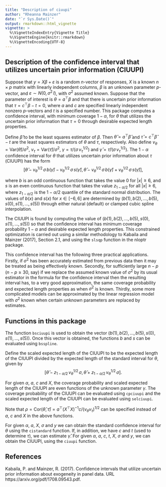 ---
title: "Description of ciuupi"
author: "Rheanna Mainzer"
date: "`r Sys.Date()`"
output: rmarkdown::html_vignette
vignette: >
  %\VignetteIndexEntry{Vignette Title}
  %\VignetteEngine{knitr::rmarkdown}
  %\VignetteEncoding{UTF-8}
---

## Description of the confidence interval that utilizes uncertain prior information (CIUUPI)

Suppose that $y = X \beta + \varepsilon$ is a random $n$-vector of responses, $X$ is a known $n \times p$ matrix with linearly independent columns, $\beta$ is an unknown parameter $p$-vector, and  $\varepsilon \sim N(0, \, \sigma^2 \, I)$, with $\sigma^2$ assumed known. Suppose that the parameter of interest is $\theta = a^{\top} \beta$ and that there is uncertain prior information that $\tau = c^{\top} \beta - t = 0$, where $a$ and $c$ are specified linearly independent nonzero $p$-vectors and $t$ is a specified number.  This package computes a confidence interval, with minimum coverage $1 - \alpha$, for $\theta$ that utilizes the uncertain prior information that $\tau = 0$ through desirable expected length properties.

Define $\hat{\beta}$ to be the least squares estimator of $\beta$.  Then $\hat{\theta} = a^{\top} \hat{\beta}$ and $\widehat{\tau} = c^{\top} \hat{\beta} - t$ are the least squares estimators of $\theta$ and $\tau$, respectively.  Also define $v_{\theta} = \text{Var}(\hat{\theta})/\sigma^2$, $v_{\tau} = \text{Var}(\hat{\tau})/\sigma^2$, $\gamma = \tau / (\sigma \, v_{\tau}^{1/2})$ and $\hat{\gamma} = \hat{\tau}/(\sigma \, v_{\tau}^{1/2})$.  The $1 - \alpha$ confidence interval for $\theta$ that utilizes uncertain prior information about $\tau$ (CIUUPI) has the form
$$
\left[ \hat{\theta} - v_{\theta}^{1/2} \, \sigma \, b(\hat{\gamma}) - v_{\theta}^{1/2} \, \sigma \, s(\hat{\gamma}), \, \hat{\theta} - v_{\theta}^{1/2} \, \sigma \, b(\hat{\gamma}) + v_{\theta}^{1/2} \, \sigma \, s(\hat{\gamma}) \right],
$$


where $b$ is an odd continuous function that takes the value $0$ for $|x| \geq 6$, and $s$ is an even continuous function that takes the value $z_{1-\alpha/2}$ for all $|x| \geq 6$, where $z_{1-\alpha/2}$ is the $1 - \alpha/2$ quantile of the standard normal distribution. The values of $b(x)$ and $s(x)$ for $x \in [-6,6]$ are determined
by $(b(1), b(2), \dots, b(5), s(0), s(1), \dots, s(5))$ through either natural (default) or clamped cubic spline interpolation. 

The CIUUPI is found by computing the value of $(b(1), b(2), \dots, b(5), s(0), s(1), \dots, s(5))$
so that the confidence interval has 
minimum coverage probability $1 - \alpha$ and desirable expected length properties.  This constrained optimization is carried out using a similar methodology to Kabaila and Mainzer (2017), Section 2.1, and using the `slsqp` function in the nloptr package.

This confidence interval has the following three practical applications. Firstly,
if $\sigma^2$ has been accurately estimated from previous data
then it may be treated as being effectively known. Secondly, for 
sufficiently large $n - p$ ($n-p \ge 30$, say)
if we replace the assumed known value of $\sigma^2$ by its usual estimator 
in the formula for the confidence interval then 
the resulting interval has, to a very good approximation, the same 
coverage probability and expected length properties as when $\sigma^2$ is known. 
Thirdly, some more complicated models 
can be approximated by the linear regression model with $\sigma^2$ known when 
certain unknown parameters are replaced by estimates. 


## Functions in this package

The function `bsciuupi` is used to obtain the vector $(b(1), b(2), \dots, b(5), s(0), s(1), \dots, s(5))$. Once this vector is obtained, the functions $b$ and $s$ can be evaluated using `bsspline`.

Define the scaled expected length of the CIUUPI to be the expected length of the CIUUPI divided by the expected length of the standard interval for $\theta$, given by
$$
\left[ \hat{\theta} - z_{1-\alpha/2} \, v_{\theta}^{1/2} \, \sigma, \, \hat{\theta} + z_{1-\alpha/2} \, v_{\theta}^{1/2} \, \sigma \right].
$$

For given $\alpha$, $a$, $c$ and $X$, the coverage probability and scaled expected length of the CIUUPI are even functions of the unknown parameter $\gamma$.  The coverage probability of the CIUUPI can be evaluated using `cpciuupi` and the scaled expected length of the CIUUPI can be evaluated using `selciuupi`. 

Note that $\rho = \text{Cor}(\hat{\theta}, \hat{\tau}) = a^{\top} (X^{\top} X)^{-1} c / (v_{\theta} v_{\tau})^{1/2}$ can be specified instead of $a$, $c$ and $X$ in the above functions.

For given $\alpha$, $a$, $X$, $\sigma$ and $y$ we can obtain the standard confidence interval for $\theta$ using the `cistandard` function.  If, in addition, we have $c$ and $t$ (used to determine $\tau$), we can estimate $\hat{\gamma}$.  For given $\alpha$, $a$, $c$, $t$, $X$, $\sigma$ and $y$, we can obtain the CIUUPI, using the `ciuupi` function.  


## References
Kabaila, P. and Mainzer, R. (2017).  Confidence intervals that utilize uncertain prior information about exogeneity in panel data. URL https://arxiv.org/pdf/1708.09543.pdf.
